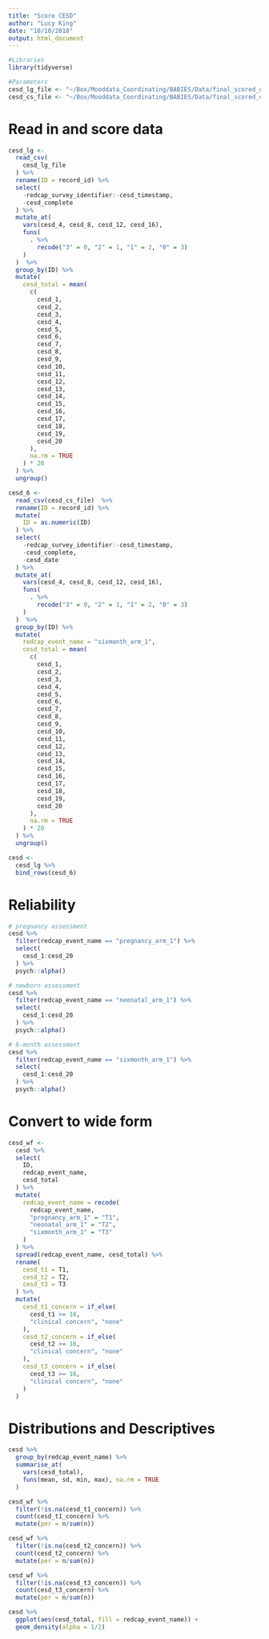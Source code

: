 ```yaml
---
title: "Score CESD"
author: "Lucy King"
date: "10/10/2018"
output: html_document
---
```


```r
#Libraries
library(tidyverse)

#Parameters
cesd_lg_file <- "~/Box/Mooddata_Coordinating/BABIES/Data/final_scored_data/CESD/raw_data/cesd_lg_complete.csv"
cesd_cs_file <- "~/Box/Mooddata_Coordinating/BABIES/Data/final_scored_data/CESD/raw_data/cesd_cs_complete.csv"
```

# Read in and score data
```r
cesd_lg <-
  read_csv(
    cesd_lg_file
  ) %>% 
  rename(ID = record_id) %>%
  select(
    -redcap_survey_identifier:-cesd_timestamp,
    -cesd_complete
  ) %>%
  mutate_at(
    vars(cesd_4, cesd_8, cesd_12, cesd_16),
    funs(
      . %>%
        recode("3" = 0, "2" = 1, "1" = 2, "0" = 3)
    )
  )  %>% 
  group_by(ID) %>%
  mutate(
    cesd_total = mean(
      c(
        cesd_1,
        cesd_2,
        cesd_3,
        cesd_4,
        cesd_5,
        cesd_6,
        cesd_7,
        cesd_8,
        cesd_9,
        cesd_10,
        cesd_11,
        cesd_12,
        cesd_13,
        cesd_14,
        cesd_15,
        cesd_16,
        cesd_17,
        cesd_18,
        cesd_19,
        cesd_20
      ),
      na.rm = TRUE
    ) * 20
  ) %>% 
  ungroup()
```

```r
cesd_6 <-
  read_csv(cesd_cs_file)  %>% 
  rename(ID = record_id) %>%
  mutate(
    ID = as.numeric(ID)
  ) %>% 
  select(
    -redcap_survey_identifier:-cesd_timestamp,
    -cesd_complete,
    -cesd_date
  ) %>%
  mutate_at(
    vars(cesd_4, cesd_8, cesd_12, cesd_16),
    funs(
      . %>%
        recode("3" = 0, "2" = 1, "1" = 2, "0" = 3)
    )
  )  %>% 
  group_by(ID) %>%
  mutate(
    redcap_event_name = "sixmonth_arm_1",
    cesd_total = mean(
      c(
        cesd_1,
        cesd_2,
        cesd_3,
        cesd_4,
        cesd_5,
        cesd_6,
        cesd_7,
        cesd_8,
        cesd_9,
        cesd_10,
        cesd_11,
        cesd_12,
        cesd_13,
        cesd_14,
        cesd_15,
        cesd_16,
        cesd_17,
        cesd_18,
        cesd_19,
        cesd_20
      ),
      na.rm = TRUE
    ) * 20
  ) %>% 
  ungroup()
```

```r
cesd <-
  cesd_lg %>% 
  bind_rows(cesd_6)
```

# Reliability
```r
# pregnancy assessment
cesd %>% 
  filter(redcap_event_name == "pregnancy_arm_1") %>% 
  select(
    cesd_1:cesd_20
  ) %>% 
  psych::alpha()

# newborn assessment
cesd %>% 
  filter(redcap_event_name == "neonatal_arm_1") %>% 
  select(
    cesd_1:cesd_20
  ) %>% 
  psych::alpha()

# 6-month assessment
cesd %>% 
  filter(redcap_event_name == "sixmonth_arm_1") %>% 
  select(
    cesd_1:cesd_20
  ) %>% 
  psych::alpha()
```

# Convert to wide form
```r
cesd_wf <- 
  cesd %>% 
  select(
    ID,
    redcap_event_name,
    cesd_total
  ) %>% 
  mutate(
    redcap_event_name = recode(
      redcap_event_name,
      "pregnancy_arm_1" = "T1",
      "neonatal_arm_1" = "T2",
      "sixmonth_arm_1" = "T3"
    )
  ) %>% 
  spread(redcap_event_name, cesd_total) %>% 
  rename(
    cesd_t1 = T1,
    cesd_t2 = T2,
    cesd_t3 = T3
  ) %>% 
  mutate(
    cesd_t1_concern = if_else(
      cesd_t1 >= 16,
      "clinical concern", "none"
    ),
    cesd_t2_concern = if_else(
      cesd_t2 >= 16,
      "clinical concern", "none"
    ),
    cesd_t3_concern = if_else(
      cesd_t3 >= 16,
      "clinical concern", "none"
    )
  )
```

# Distributions and Descriptives

```r
cesd %>% 
  group_by(redcap_event_name) %>% 
  summarise_at(
    vars(cesd_total),
    funs(mean, sd, min, max), na.rm = TRUE
  )
```

```r
cesd_wf %>% 
  filter(!is.na(cesd_t1_concern)) %>% 
  count(cesd_t1_concern) %>% 
  mutate(per = n/sum(n))

cesd_wf %>% 
  filter(!is.na(cesd_t2_concern)) %>% 
  count(cesd_t2_concern) %>% 
  mutate(per = n/sum(n))

cesd_wf %>% 
  filter(!is.na(cesd_t3_concern)) %>% 
  count(cesd_t3_concern) %>% 
  mutate(per = n/sum(n))
```

```r
cesd %>% 
  ggplot(aes(cesd_total, fill = redcap_event_name)) +
  geom_density(alpha = 1/2)
```

